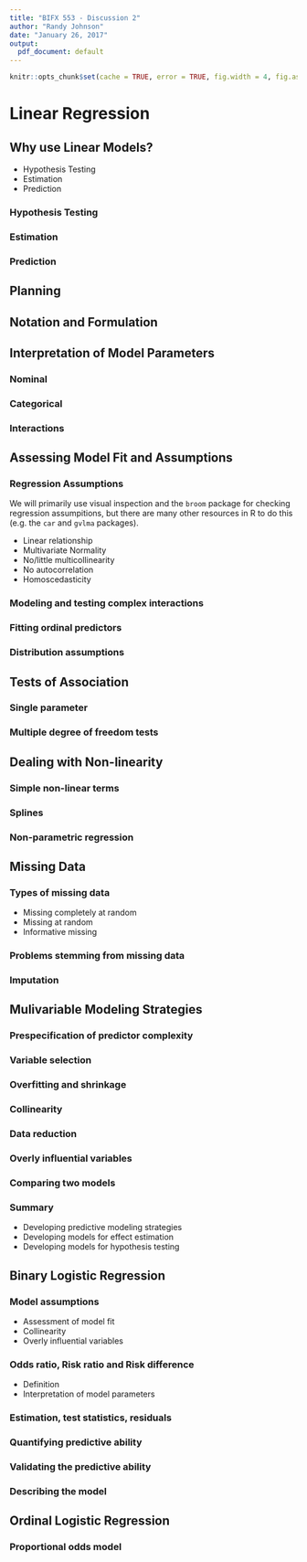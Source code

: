```yaml
---
title: "BIFX 553 - Discussion 2"
author: "Randy Johnson"
date: "January 26, 2017"
output:
  pdf_document: default
---
```


```r
knitr::opts_chunk$set(cache = TRUE, error = TRUE, fig.width = 4, fig.asp = 1)
```

Linear Regression
=================

Why use Linear Models?
----------------------

- Hypothesis Testing
- Estimation
- Prediction

### Hypothesis Testing

### Estimation


### Prediction

Planning
--------


Notation and Formulation
------------------------


Interpretation of Model Parameters
----------------------------------

### Nominal

### Categorical

### Interactions


Assessing Model Fit and Assumptions
-----------------------------------

### Regression Assumptions
We will primarily use visual inspection and the `broom` package for checking regression assumpitions, but there are many other resources in R to do this (e.g. the `car` and `gvlma` packages).

- Linear relationship
- Multivariate Normality
- No/little multicollinearity
- No autocorrelation
- Homoscedasticity


### Modeling and testing complex interactions

### Fitting ordinal predictors

### Distribution assumptions


Tests of Association
--------------------

### Single parameter

### Multiple degree of freedom tests


Dealing with Non-linearity
--------------------------

### Simple non-linear terms

### Splines

### Non-parametric regression


Missing Data
------------

### Types of missing data

- Missing completely at random
- Missing at random
- Informative missing

### Problems stemming from missing data

### Imputation

Mulivariable Modeling Strategies
--------------------------------

### Prespecification of predictor complexity

### Variable selection

### Overfitting and shrinkage

### Collinearity

### Data reduction

### Overly influential variables

### Comparing two models

### Summary
- Developing predictive modeling strategies
- Developing models for effect estimation
- Developing models for hypothesis testing

Binary Logistic Regression
--------------------------

### Model assumptions
- Assessment of model fit
- Collinearity
- Overly influential variables

### Odds ratio, Risk ratio and Risk difference
- Definition
- Interpretation of model parameters

### Estimation, test statistics, residuals

### Quantifying predictive ability

### Validating the predictive ability

### Describing the model


Ordinal Logistic Regression
---------------------------

### Proportional odds model